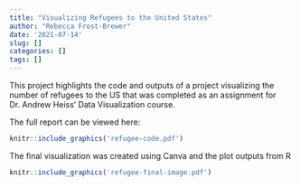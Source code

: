 ```yaml
---
title: "Visualizing Refugees to the United States"
author: "Rebecca Frost-Brewer"
date: '2021-07-14'
slug: []
categories: []
tags: []
---
```


This project highlights the code and outputs of a project visualizing the number of refugees to the US that was completed as an assignment for Dr. Andrew Heiss' Data Visualization course.

<!--more-->

The full report can be viewed here:

```r
knitr::include_graphics('refugee-code.pdf')
```

The final visualization was created using Canva and the plot outputs from R

```r
knitr::include_graphics('refugee-final-image.pdf')
```
